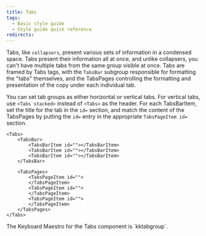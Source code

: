 ```yaml
---
title: Tabs
tags:
  - Basic style guide
  - Style guide quick reference
redirects:
---
```


Tabs, like `collapsers`, present various sets of information in a condensed space. Tabs present their information all at once, and unlike collapsers, you can't have multiple tabs from the same group visible at once. Tabs are framed by Tabs tags, with the `TabsBar` subgroup responsible for formatting the "tabs" themselves, and the TabsPages controlling the formatting and presentation of the copy under each individual tab. 

You can set tab groups as either horizontal or vertical tabs. For vertical tabs, use `<Tabs stacked>` instead of `<Tabs>` as the header. For each TabsBarItem, set the title for the tab in the `id=` section, and match the content of the TabsPages by putting the `id=` entry in the appropriate `TabsPageItem id=` section.

```
<Tabs>
	<TabsBar>
		<TabsBarItem id=""></TabsBarItem>
		<TabsBarItem id=""></TabsBarItem>
		<TabsBarItem id=""></TabsBarItem>
	</TabsBar>

	<TabsPages>
		<TabsPageItem id="">
		</TabsPageItem>
		<TabsPageItem id="">
		</TabsPageItem>
		<TabsPageItem id="">
		</TabsPageItem>
	</TabsPages>
</Tabs>
```
<Callout variant="tip">
The Keyboard Maestro for the Tabs component is `kktabgroup`.
</Callout>
